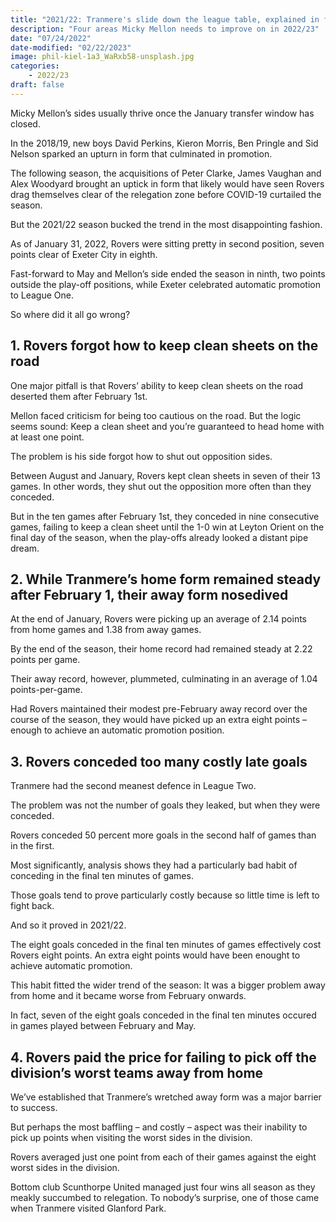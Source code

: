 ```yaml
---
title: "2021/22: Tranmere's slide down the league table, explained in four charts"
description: "Four areas Micky Mellon needs to improve on in 2022/23"
date: "07/24/2022"
date-modified: "02/22/2023"
image: phil-kiel-1a3_WaRxb58-unsplash.jpg
categories:
    - 2022/23
draft: false
---
```


Micky Mellon's sides usually thrive once the January transfer window has closed.

In the 2018/19, new boys David Perkins, Kieron Morris, Ben Pringle and Sid Nelson sparked an upturn in form that culminated in promotion.

The following season, the acquisitions of Peter Clarke, James Vaughan and Alex Woodyard brought an uptick in form that likely would have seen Rovers drag themselves clear of the relegation zone before COVID-19 curtailed the season.

But the 2021/22 season bucked the trend in the most disappointing fashion.

As of January 31, 2022, Rovers were sitting pretty in second position, seven points clear of Exeter City in eighth.

Fast-forward to May and Mellon's side ended the season in ninth, two points outside the play-off positions, while Exeter celebrated automatic promotion to League One.

So where did it all go wrong?

## 1. Rovers forgot how to keep clean sheets on the road

One major pitfall is that Rovers' ability to keep clean sheets on the road deserted them after February 1st.

Mellon faced criticism for being too cautious on the road. But the logic seems sound: Keep a clean sheet and you're guaranteed to head home with at least one point.

The problem is his side forgot how to shut out opposition sides.

Between August and January, Rovers kept clean sheets in seven of their 13 games. In other words, they shut out the opposition more often than they conceded.

But in the ten games after February 1st, they conceded in nine consecutive games, failing to keep a clean sheet until the 1-0 win at Leyton Orient on the final day of the season, when the play-offs already looked a distant pipe dream.

## 2. While Tranmere’s home form remained steady after February 1, their away form nosedived

At the end of January, Rovers were picking up an average of 2.14 points from home games and 1.38 from away games.

By the end of the season, their home record had remained steady at 2.22 points per game.

Their away record, however, plummeted, culminating in an average of 1.04 points-per-game.

Had Rovers maintained their modest pre-February away record over the course of the season, they would have picked up an extra eight points – enough to achieve an automatic promotion position.

## 3. Rovers conceded too many costly late goals
Tranmere had the second meanest defence in League Two.

The problem was not the number of goals they leaked, but when they were conceded.

Rovers conceded 50 percent more goals in the second half of games than in the first.

Most significantly, analysis shows they had a particularly bad habit of conceding in the final ten minutes of games.

Those goals tend to prove particularly costly because so little time is left to fight back.

And so it proved in 2021/22.

The eight goals conceded in the final ten minutes of games effectively cost Rovers eight points. An extra eight points would have been enought to achieve automatic promotion.

This habit fitted the wider trend of the season: It was a bigger problem away from home and it became worse from February onwards.

In fact, seven of the eight goals conceded in the final ten minutes occured in games played between February and May.

## 4. Rovers paid the price for failing to pick off the division’s worst teams away from home
We've established that Tranmere's wretched away form was a major barrier to success.

But perhaps the most baffling -- and costly -- aspect was their inability to pick up points when visiting the worst sides in the division.

Rovers averaged just one point from each of their games against the eight worst sides in the division.

Bottom club Scunthorpe United managed just four wins all season as they meakly succumbed to relegation. To nobody's surprise, one of those came when Tranmere visited Glanford Park.